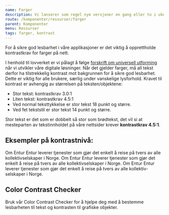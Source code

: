 ```yaml
---
name: Farger
description: Vi lanserer som regel nye versjoner en gang eller to i uken. Her vil du finne en oppsummering av hva som har blitt lansert
route: /komponenter/ressurser/farger
parent: Komponenter
menu: Ressurser
tags: farger, kontrast
---
```



<PageHeader>
  For å sikre god lesbarhet i våre applikasjoner er det viktig å opprettholde
  kontrastkrav for farger på nett.
</PageHeader>

I henhold til lovverket er vi pålagt å følge [forskrift om universell utforming](https://uu.difi.no/krav-og-regelverk/losningsforslag-web/kontrast) når vi utvikler våre digitale løsninger. Når det gjelder farger, må all tekst derfor ha tilstrekkelig kontrast mot bakgrunnen for å sikre god lesbarhet. Dette er viktig for alle brukere, særlig under vanskelige lysforhold.
Kravet til kontrast er avhengig av størrelsen på teksten/objektene:

- Stor tekst: kontrastkrav 3.0:1
- Liten tekst: kontrastkrav 4.5:1
- Ved normal teksttykkelse er stor tekst 18 punkt og større.
- Ved fet tekststil er stor tekst 14 punkt og større.

Stor tekst er det som er dobbelt så stor som brødtekst, det vil si at mesteparten av tekstinnholdet på våre nettsider krever **kontrastkrav 4.5:1**.

## Eksempler på kontrastnivå:

<BestPractices>
  <Example
    type="dont"
    subText="Slik ser det ut med kontrast 1.7:1. Dette er ikke innafor kontrast-kravet og ikke godkjent."
  >
    <Heading3 style={{ color: colors.blues.blue60 }}>Om Entur</Heading3>
    <Paragraph style={{ color: colors.blues.blue60 }}>
      Entur leverer tjenester som gjør det enkelt å reise på tvers av alle
      kollektivselskaper i Norge.
    </Paragraph>
  </Example>
  <Example
    type="do"
    subText="Slik ser det ut med kontrast 5.5:1. Dette er innafor kontrastkravet."
  >
    <Heading3 style={{ color: colors.blues.blue40 }}>Om Entur</Heading3>
    <Paragraph style={{ color: colors.blues.blue40 }}>
      Entur leverer tjenester som gjør det enkelt å reise på tvers av alle
      kollektivselskaper i Norge.
    </Paragraph>
  </Example>
  <Example
    type="do"
    subText="Slik ser det ut med maks kontrast 15.6:1. Dette er veldig innafor!"
  >
    <Heading3>Om Entur</Heading3>
    <Paragraph>
      Entur leverer tjenester som gjør det enkelt å reise på tvers av alle
      kollektiv-selskaper i Norge.
    </Paragraph>
  </Example>
</BestPractices>

## Color Contrast Checker

Bruk vår Color Contrast Checker for å hjelpe deg med å bestemme lesbarheten til tekst og kontrasten til grafiske objekter.

<ContrastChecker />
